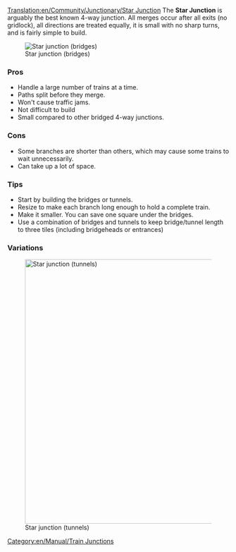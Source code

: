 [[Translation:en/Community/Junctionary/Star Junction]]
{{en/Community/Junctionary/Navigation}}
The '''Star Junction''' is arguably the best known 4-way junction.  All merges occur after all exits (no gridlock), all directions are treated equally, it is small with no sharp turns, and is fairly simple to build.

[[File:en/Community/Junctionary/Star junction.png|none|frame|Star junction (bridges)]]

===Pros===
*Handle a large number of trains at a time.
*Paths split before they merge.
*Won't cause traffic jams.
*Not difficult to build
*Small compared to other bridged 4-way junctions.

===Cons===
*Some branches are shorter than others, which may cause some trains to wait unnecessarily.
*Can take up a lot of space.

===Tips===
*Start by building the bridges or tunnels.
*Resize to make each branch long enough to hold a complete train.
*Make it smaller. You can save one square under the bridges.
*Use a combination of bridges and tunnels to keep bridge/tunnel length to three tiles (including bridgeheads or entrances)

===Variations===
[[File:en/Community/Junctionary/Star junction 2.png|none|thumb|600px|Star junction (tunnels)]]

[[Category:en/Manual/Train Junctions]]